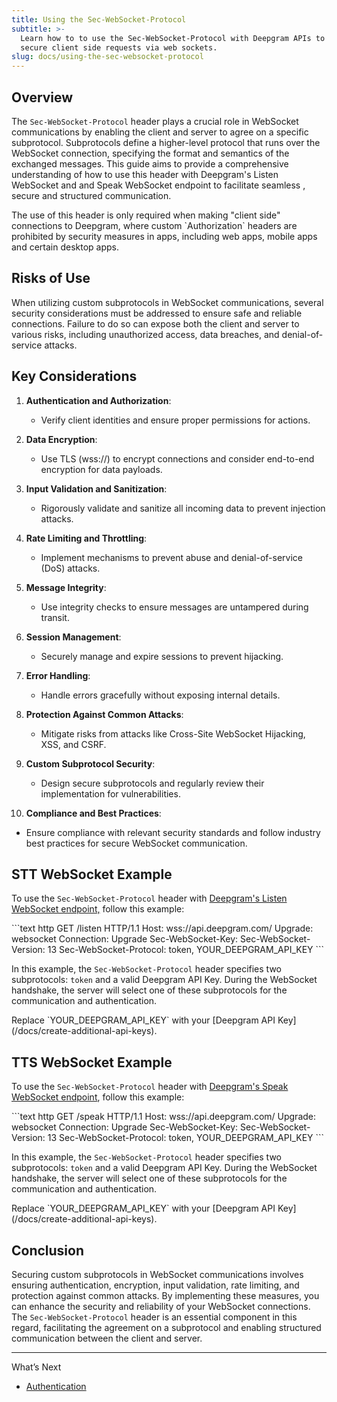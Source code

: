 ```yaml
---
title: Using the Sec-WebSocket-Protocol
subtitle: >-
  Learn how to to use the Sec-WebSocket-Protocol with Deepgram APIs to send
  secure client side requests via web sockets.
slug: docs/using-the-sec-websocket-protocol
---
```



## Overview

The `Sec-WebSocket-Protocol` header plays a crucial role in WebSocket communications by enabling the client and server to agree on a specific subprotocol. Subprotocols define a higher-level protocol that runs over the WebSocket connection, specifying the format and semantics of the exchanged messages. This guide aims to provide a comprehensive understanding of how to use this header with Deepgram's Listen WebSocket and and Speak WebSocket endpoint to facilitate seamless , secure and structured communication.

<Info>
  The use of this header is only required when making "client side" connections to Deepgram, where custom `Authorization` headers are prohibited by security measures in apps, including web apps, mobile apps and certain desktop apps.
</Info>

## Risks of Use

When utilizing custom subprotocols in WebSocket communications, several security considerations must be addressed to ensure safe and reliable connections. Failure to do so can expose both the client and server to various risks, including unauthorized access, data breaches, and denial-of-service attacks.

## Key Considerations

1. **Authentication and Authorization**:

   * Verify client identities and ensure proper permissions for actions.

2. **Data Encryption**:

   * Use TLS (wss\://) to encrypt connections and consider end-to-end encryption for data payloads.

3. **Input Validation and Sanitization**:

   * Rigorously validate and sanitize all incoming data to prevent injection attacks.

4. **Rate Limiting and Throttling**:

   * Implement mechanisms to prevent abuse and denial-of-service (DoS) attacks.

5. **Message Integrity**:

   * Use integrity checks to ensure messages are untampered during transit.

6. **Session Management**:

   * Securely manage and expire sessions to prevent hijacking.

7. **Error Handling**:

   * Handle errors gracefully without exposing internal details.

8. **Protection Against Common Attacks**:

   * Mitigate risks from attacks like Cross-Site WebSocket Hijacking, XSS, and CSRF.

9. **Custom Subprotocol Security**:

   * Design secure subprotocols and regularly review their implementation for vulnerabilities.

10. **Compliance and Best Practices**:

* Ensure compliance with relevant security standards and follow industry best practices for secure WebSocket communication.

## STT WebSocket Example

To use the `Sec-WebSocket-Protocol` header with [Deepgram's Listen WebSocket endpoint,](/reference/speech-to-text-api/listen-streaming) follow this example:

<CodeGroup>
  ```text http
  GET /listen HTTP/1.1
  Host: wss://api.deepgram.com/
  Upgrade: websocket
  Connection: Upgrade
  Sec-WebSocket-Key: <calculated at runtime>
  Sec-WebSocket-Version: 13
  Sec-WebSocket-Protocol: token, YOUR_DEEPGRAM_API_KEY
  ```
</CodeGroup>

In this example, the `Sec-WebSocket-Protocol` header specifies two subprotocols: `token` and a valid Deepgram API Key. During the WebSocket handshake, the server will select one of these subprotocols for the communication and authentication.

<Warning>
  Replace `YOUR_DEEPGRAM_API_KEY` with your [Deepgram API Key](/docs/create-additional-api-keys).
</Warning>

## TTS WebSocket Example

To use the `Sec-WebSocket-Protocol` header with [Deepgram's Speak WebSocket endpoint](/reference/text-to-speech-api/speak-streaming), follow this example:

<CodeGroup>
  ```text http
  GET /speak HTTP/1.1
  Host: wss://api.deepgram.com/
  Upgrade: websocket
  Connection: Upgrade
  Sec-WebSocket-Key: <calculated at runtime>
  Sec-WebSocket-Version: 13
  Sec-WebSocket-Protocol: token, YOUR_DEEPGRAM_API_KEY
  ```
</CodeGroup>

In this example, the `Sec-WebSocket-Protocol` header specifies two subprotocols: `token` and a valid Deepgram API Key. During the WebSocket handshake, the server will select one of these subprotocols for the communication and authentication.

<Warning>
  Replace `YOUR_DEEPGRAM_API_KEY` with your [Deepgram API Key](/docs/create-additional-api-keys).
</Warning>

## Conclusion

Securing custom subprotocols in WebSocket communications involves ensuring authentication, encryption, input validation, rate limiting, and protection against common attacks. By implementing these measures, you can enhance the security and reliability of your WebSocket connections. The `Sec-WebSocket-Protocol` header is an essential component in this regard, facilitating the agreement on a subprotocol and enabling structured communication between the client and server.

***

What’s Next

* [Authentication](/reference/authentication)
